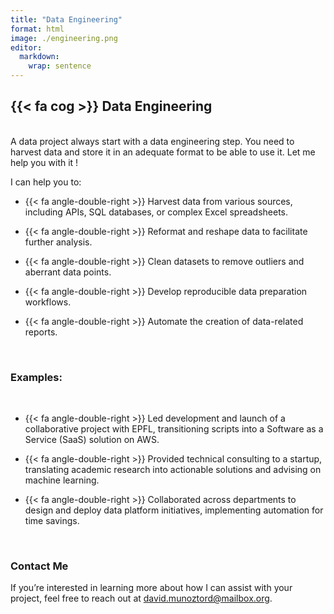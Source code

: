 ```yaml
---
title: "Data Engineering"
format: html
image: ./engineering.png
editor: 
  markdown: 
    wrap: sentence
---
```


## {{< fa cog >}}  Data Engineering

<br> A data project always start with a data engineering step.
You need to harvest data and store it in an adequate format to be able to use it.
Let me help you with it !

I can help you to:

-   {{< fa angle-double-right >}} Harvest data from various sources, including APIs, SQL databases, or complex Excel spreadsheets.

-   {{< fa angle-double-right >}} Reformat and reshape data to facilitate further analysis.

-   {{< fa angle-double-right >}} Clean datasets to remove outliers and aberrant data points.

-   {{< fa angle-double-right >}} Develop reproducible data preparation workflows.

-   {{< fa angle-double-right >}} Automate the creation of data-related reports.

<br>

### Examples:

<br> 

-   {{< fa angle-double-right >}} Led development and launch of a collaborative project with EPFL, transitioning scripts into a Software as a Service (SaaS) solution on AWS.

-   {{< fa angle-double-right >}} Provided technical consulting to a startup, translating academic research into actionable solutions and advising on machine learning.

-   {{< fa angle-double-right >}} Collaborated across departments to design and deploy data platform initiatives, implementing automation for time savings.

<br>

### Contact Me 

If you're interested in learning more about how I can assist with your project, feel free to reach out at [david.munoztord\@mailbox.org](mailto:david.munoztord@mailbox.org).
